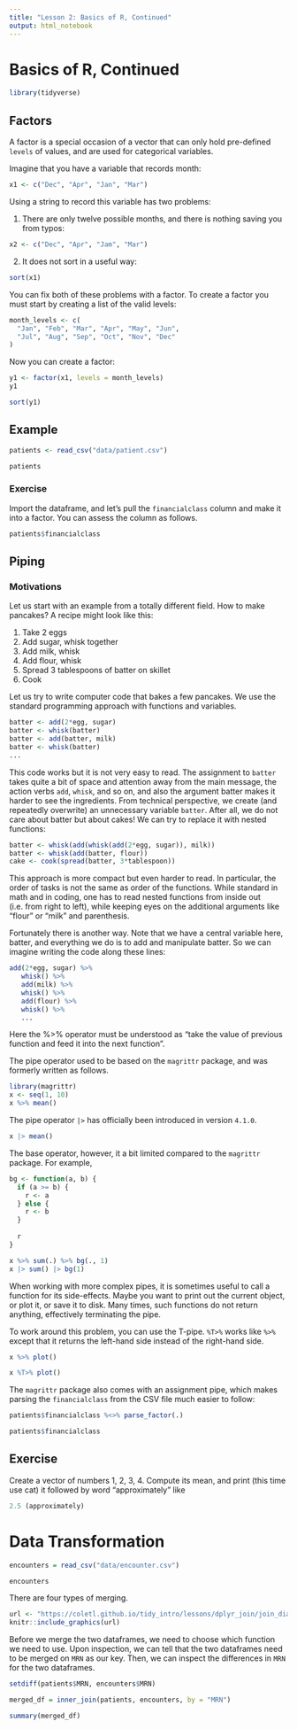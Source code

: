 ```yaml
---
title: "Lesson 2: Basics of R, Continued"
output: html_notebook
---
```


# Basics of R, Continued

```r
library(tidyverse)
```

## Factors

A factor is a special occasion of a vector that can only hold pre-defined `levels` of values, and are used for categorical variables.

Imagine that you have a variable that records month:

```r
x1 <- c("Dec", "Apr", "Jan", "Mar")
```

Using a string to record this variable has two problems:

1.  There are only twelve possible months, and there is nothing saving you from typos:

```r
x2 <- c("Dec", "Apr", "Jam", "Mar")
```

2.  It does not sort in a useful way:

```r
sort(x1)
```

You can fix both of these problems with a factor. To create a factor you must start by creating a list of the valid levels:

```r
month_levels <- c(
  "Jan", "Feb", "Mar", "Apr", "May", "Jun",
  "Jul", "Aug", "Sep", "Oct", "Nov", "Dec"
)
```

Now you can create a factor:

```r
y1 <- factor(x1, levels = month_levels)
y1
```

```r
sort(y1)
```

## Example

```r
patients <- read_csv("data/patient.csv")
```

```r
patients
```

### Exercise

Import the dataframe, and let's pull the `financialclass` column and make it into a factor. You can assess the column as follows.

```r
patients$financialclass
```

## Piping

### Motivations

Let us start with an example from a totally different field. How to make pancakes? A recipe might look like this:

1.  Take 2 eggs
2.  Add sugar, whisk together
3.  Add milk, whisk
4.  Add flour, whisk
5.  Spread 3 tablespoons of batter on skillet
6.  Cook

Let us try to write computer code that bakes a few pancakes. We use the standard programming approach with functions and variables.

```r
batter <- add(2*egg, sugar)
batter <- whisk(batter)
batter <- add(batter, milk)
batter <- whisk(batter)
...
```

This code works but it is not very easy to read. The assignment to `batter` takes quite a bit of space and attention away from the main message, the action verbs `add`, `whisk`, and so on, and also the argument batter makes it harder to see the ingredients. From technical perspective, we create (and repeatedly overwrite) an unnecessary variable `batter`. After all, we do not care about batter but about cakes! We can try to replace it with nested functions:

```r
batter <- whisk(add(whisk(add(2*egg, sugar)), milk))
batter <- whisk(add(batter, flour))
cake <- cook(spread(batter, 3*tablespoon))
```

This approach is more compact but even harder to read. In particular, the order of tasks is not the same as order of the functions. While standard in math and in coding, one has to read nested functions from inside out (i.e. from right to left), while keeping eyes on the additional arguments like “flour” or “milk” and parenthesis.

Fortunately there is another way. Note that we have a central variable here, batter, and everything we do is to add and manipulate batter. So we can imagine writing the code along these lines:

```r
add(2*egg, sugar) %>%
   whisk() %>%
   add(milk) %>%
   whisk() %>%
   add(flour) %>%
   whisk() %>%
   ...
```

Here the %\>% operator must be understood as “take the value of previous function and feed it into the next function”.

The pipe operator used to be based on the `magrittr` package, and was formerly written as follows.

```r
library(magrittr)
x <- seq(1, 10)
x %>% mean()
```

The pipe operator `|>` has officially been introduced in version `4.1.0`.

```r
x |> mean()
```

The base operator, however, it a bit limited compared to the `magrittr` package. For example,

```r
bg <- function(a, b) {
  if (a >= b) {
    r <- a
  } else {
    r <- b
  }
  
  r
}
```

```r
x %>% sum(.) %>% bg(., 1)
x |> sum() |> bg(1)
```

When working with more complex pipes, it is sometimes useful to call a function for its side-effects. Maybe you want to print out the current object, or plot it, or save it to disk. Many times, such functions do not return anything, effectively terminating the pipe.

To work around this problem, you can use the T-pipe. `%T>%` works like `%>%` except that it returns the left-hand side instead of the right-hand side.

```r
x %>% plot()
```

```r
x %T>% plot()
```

The `magrittr` package also comes with an assignment pipe, which makes parsing the `financialclass` from the CSV file much easier to follow:

```r
patients$financialclass %<>% parse_factor(.)
```

```r
patients$financialclass
```

## Exercise

Create a vector of numbers 1, 2, 3, 4. Compute its mean, and print (this time use cat) it followed by word “approximately” like

```r
2.5 (approximately)
```

# Data Transformation

```r
encounters = read_csv("data/encounter.csv")
```

```r
encounters
```

There are four types of merging.

```r
url <- "https://coletl.github.io/tidy_intro/lessons/dplyr_join/join_diagram.png"
knitr::include_graphics(url)
```

Before we merge the two dataframes, we need to choose which function we need to use. Upon inspection, we can tell that the two dataframes need to be merged on `MRN` as our key. Then, we can inspect the differences in `MRN` for the two dataframes.

```r
setdiff(patients$MRN, encounters$MRN)
```

```r
merged_df = inner_join(patients, encounters, by = "MRN")
```

```r
summary(merged_df)
```
